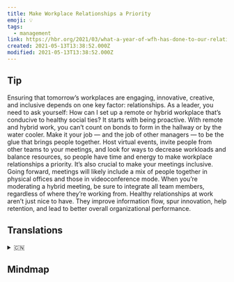 ```yaml
---
title: Make Workplace Relationships a Priority
emoji: 💡
tags:
  - management
link: https://hbr.org/2021/03/what-a-year-of-wfh-has-done-to-our-relationships-at-work?utm_medium=email&utm_source=newsletter_daily&utm_campaign=mtod_notactsubs
created: 2021-05-13T13:38:52.000Z
modified: 2021-05-13T13:38:52.000Z
---
```


## Tip

Ensuring that tomorrow’s workplaces are engaging, innovative, creative, and inclusive depends on one key factor: relationships. As a leader, you need to ask yourself: How can I set up a remote or hybrid workplace that’s conducive to healthy social ties? It starts with being proactive. With remote and hybrid work, you can’t count on bonds to form in the hallway or by the water cooler. Make it your job — and the job of other managers — to be the glue that brings people together. Host virtual events, invite people from other teams to your meetings, and look for ways to decrease workloads and balance resources, so people have time and energy to make workplace relationships a priority. It’s also crucial to make your meetings inclusive. Going forward, meetings will likely include a mix of people together in physical offices and those in videoconference mode. When you’re moderating a hybrid meeting, be sure to integrate all team members, regardless of where they’re working from. Healthy relationships at work aren’t just nice to have. They improve information flow, spur innovation, help retention, and lead to better overall organizational performance.

## Translations

<details>
   <summary>🇨🇳</summary>

</details>

## Mindmap

![]()
